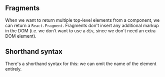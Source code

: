 
## Fragments

When we want to return multiple top-level elements from a component, we can return a `React.Fragment`. Fragments don't insert any additional markup in the DOM (i.e. we don't want to use a `div`, since we don't need an extra DOM element).

<Example code={fragmentShorthand} />

## Shorthand syntax

There's a shorthand syntax for this: we can omit the name of the element entirely.

<Example code={fragmentShorthand} />
